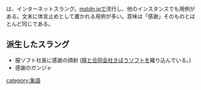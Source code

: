 {{Infobox word
|Name   = {{ruby|感謝の顔射|かんしゃのがんしゃ}}
|Hinshi = 名詞句
<!-- |Hatsu  = 20YY年MM月DD日 -->
}}{{ruby|'''感謝の顔射'''|かんしゃのがんしゃ}}は、インターネットスラング。[[mstdn.jp]]で流行し、他のインスタンスでも用例がある。文末に体言止めとして置かれる用例が多い。意味は「感謝」そのものとほとんど同じである。

==派生したスラング==
* 膣ソフト社長に感謝の顔射 ([[膣]]と[[合同会社きぼうソフト]]を織り込んでいる。)
* 感謝のガンジャ

{{DEFAULTSORT:かんしやのかんしや}}
[[category:象語]]